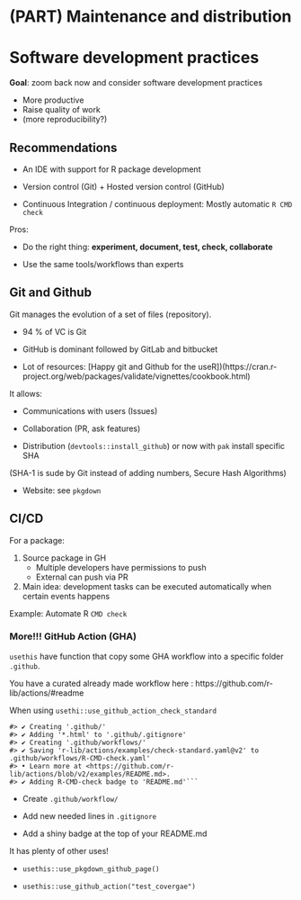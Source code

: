 # (PART) Maintenance and distribution {-}

# Software development practices
**Goal**: zoom back now and consider software development practices

- More productive  
- Raise quality of work  
- (more reproducibility?)

## Recommendations 

- An IDE with support for R package development  

- Version control (Git) + Hosted version control (GitHub)

- Continuous Integration / continuous deployment: Mostly automatic `R CMD check`

Pros: 

- Do the right thing: **experiment, document, test, check, collaborate**

- Use the same tools/workflows than experts

## Git and Github

Git manages the evolution of a set of files (repository).

- 94 % of VC is Git

- GitHub is dominant followed by GitLab and bitbucket

- Lot of resources: [Happy git and Github for the useR])(https://cran.r-project.org/web/packages/validate/vignettes/cookbook.html)

It allows: 

- Communications with users (Issues)

- Collaboration (PR, ask features)

- Distribution (`devtools::install_github`) or now with `pak` install specific SHA

(SHA-1 is sude by Git instead of adding numbers, Secure Hash Algorithms)

- Website: see `pkgdown`  

## CI/CD

For a package: 

1. Source package in GH  
    * Multiple developers have permissions to push   
    * External can push via PR
    
2. Main idea: development tasks can be executed automatically when certain events happens

Example: Automate R `CMD check`

### More!!! GitHub Action (GHA)

`usethis` have function that copy some GHA workflow into a specific folder `.github`.

You have a curated already made workflow here : https://github.com/r-lib/actions/#readme

When using `usethi::use_github_action_check_standard`

```
#> ✔ Creating '.github/'
#> ✔ Adding '*.html' to '.github/.gitignore'
#> ✔ Creating '.github/workflows/'
#> ✔ Saving 'r-lib/actions/examples/check-standard.yaml@v2' to .github/workflows/R-CMD-check.yaml'
#> • Learn more at <https://github.com/r-lib/actions/blob/v2/examples/README.md>.
#> ✔ Adding R-CMD-check badge to 'README.md'```
```


* Create `.github/workflow/`

* Add new needed lines in `.gitignore`

* Add a shiny badge at the top of your README.md

It has plenty of other uses! 

- `usethis::use_pkgdown_github_page()`

- `usethis::use_github_action("test_covergae")`

